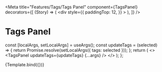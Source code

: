 
<Meta
  title="Features/Tags/Tags Panel"
  component={TagsPanel}
  decorators={[
    (Story) => (
      <div
        style={{
          paddingTop: 12,
        }}
      >
        <Story />
      </div>
    ),
  ]}
/>

# Tags Panel


  const [localArgs, setLocalArgs] = useArgs();
  const updateTags = (selected) => {
    return Promise.resolve(setLocalArgs({ tags: selected }));
  };
  return (
    <>
      <TagsPanel updateTags={updateTags} {...args} />
    </>
  );
};

<Canvas>
  <Story
    name="Tags Panel"
    args={{
      tags: _tags,
      disabled: false,
    }}
    argTypes={{
      tags: {
        type: { required: true },
        table: {
          type: { summary: 'string[]' },
        },
      },
      disabled: {
        description: 'If true, the component is disabled.',
        table: {
          type: { summary: 'boolean' },
          defaultValue: { summary: 'false' },
        },
      },
    }}
    height="300px"
  >
    {Template.bind({})}
  </Story>
</Canvas>

<ArgsTable story="Tags Panel" sort="requiredFirst" />
